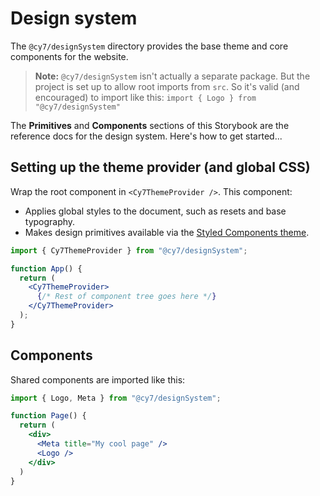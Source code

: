 
<Meta title="Guide | Design system" />

# Design system

The `@cy7/designSystem` directory provides the base theme and core components for the website.

> **Note:** `@cy7/designSystem` isn't actually a separate package. But the project is set up to allow root imports from `src`. So it's valid (and encouraged) to import like this: `import { Logo } from "@cy7/designSystem"`

The **Primitives** and **Components** sections of this Storybook are the reference docs for the design system. Here's how to get started...

## Setting up the theme provider (and global CSS)

Wrap the root component in `<Cy7ThemeProvider />`. This component:

* Applies global styles to the document, such as resets and base typography.
* Makes design primitives available via the [Styled Components theme](https://www.styled-components.com/docs/advanced#theming).

```jsx
import { Cy7ThemeProvider } from "@cy7/designSystem";

function App() {
  return (
    <Cy7ThemeProvider>
      {/* Rest of component tree goes here */}
    </Cy7ThemeProvider>
  );
}
```

## Components

Shared components are imported like this:

```jsx
import { Logo, Meta } from "@cy7/designSystem";

function Page() {
  return (
    <div>
      <Meta title="My cool page" />
      <Logo />
    </div>
  )
}
```
